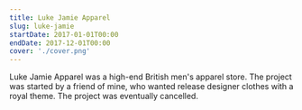 ```yaml
---
title: Luke Jamie Apparel
slug: luke-jamie
startDate: 2017-01-01T00:00
endDate: 2017-12-01T00:00
cover: './cover.png'
---
```


<!-- @format -->

Luke Jamie Apparel was a high-end British men's apparel store. The project was
started by a friend of mine, who wanted release designer clothes with a royal
theme. The project was eventually cancelled.
